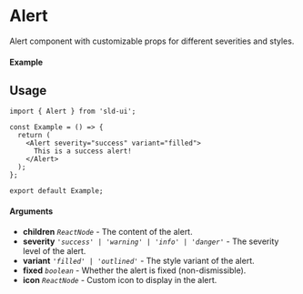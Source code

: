
<Meta of={Alert} title="Alert" />

# Alert

Alert component with customizable props for different severities and styles.

#### Example

<Canvas of={Alert.Component} />

## Usage

```tsx
import { Alert } from 'sld-ui';

const Example = () => {
  return (
    <Alert severity="success" variant="filled">
      This is a success alert!
    </Alert>
  );
};

export default Example;
```

#### Arguments

- **children** _`ReactNode`_ - The content of the alert.
- **severity** _`'success' | 'warning' | 'info' | 'danger'`_ - The severity
  level of the alert.
- **variant** _`'filled' | 'outlined'`_ - The style variant of the alert.
- **fixed** _`boolean`_ - Whether the alert is fixed (non-dismissible).
- **icon** _`ReactNode`_ - Custom icon to display in the alert.
